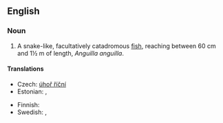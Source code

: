 ==English==
{{wikipedia}}

===Noun===
{{en-noun|sg=[[European]] [[eel]]}}

# {{fish}} A snake-like, facultatively catadromous [[fish]], reaching between 60 cm and 1½ m of length, ''Anguilla anguilla''.

====Translations====
{{trans-top|fish}}
* Czech: [[úhoř říční]] {{m}}
* Estonian: {{t|et|angerjas}}, {{t|fi|euroopa angerjas}}
{{trans-mid}}
* Finnish: {{t|fi|ankerias}}
* Swedish: {{t|sv|ål|c}}, {{t|sv|europeisk ål|c}}
{{trans-bottom}}